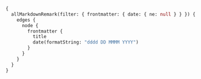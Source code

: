 ```graphql preview
{
  allMarkdownRemark(filter: { frontmatter: { date: { ne: null } } }) {
    edges {
      node {
        frontmatter {
          title
          date(formatString: "dddd DD MMMM YYYY")
        }
      }
    }
  }
}
```
